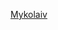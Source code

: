 {{WPSS-cat}}
{{Stub Category
|article=[[烏克蘭|烏克蘭]][[尼古拉耶夫州|尼古拉耶夫州]]地理
|newstub=Mykolaiv-geo-stub|category=尼古拉耶夫州地理}}
{{Hiddencat}}

[[Category:烏克蘭地理小作品|Mykolaiv]]